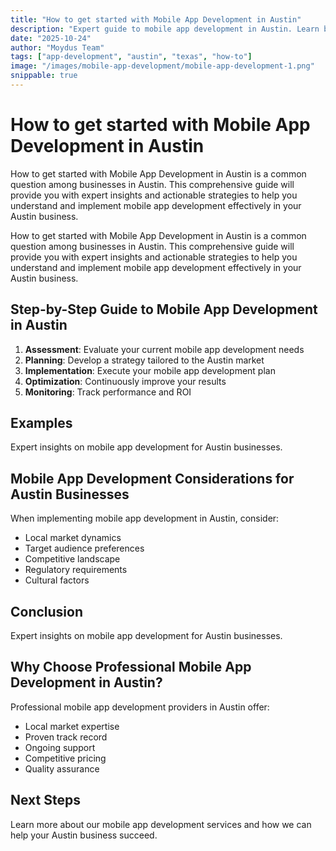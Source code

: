 ```yaml
---
title: "How to get started with Mobile App Development in Austin"
description: "Expert guide to mobile app development in Austin. Learn best practices, pricing, and strategies for Austin businesses."
date: "2025-10-24"
author: "Moydus Team"
tags: ["app-development", "austin", "texas", "how-to"]
image: "/images/mobile-app-development/mobile-app-development-1.png"
snippable: true
---
```


# How to get started with Mobile App Development in Austin

How to get started with Mobile App Development in Austin is a common question among businesses in Austin. This comprehensive guide will provide you with expert insights and actionable strategies to help you understand and implement mobile app development effectively in your Austin business.

How to get started with Mobile App Development in Austin is a common question among businesses in Austin. This comprehensive guide will provide you with expert insights and actionable strategies to help you understand and implement mobile app development effectively in your Austin business.

## Step-by-Step Guide to Mobile App Development in Austin

1. **Assessment**: Evaluate your current mobile app development needs
2. **Planning**: Develop a strategy tailored to the Austin market
3. **Implementation**: Execute your mobile app development plan
4. **Optimization**: Continuously improve your results
5. **Monitoring**: Track performance and ROI

## Examples

Expert insights on mobile app development for Austin businesses.

## Mobile App Development Considerations for Austin Businesses

When implementing mobile app development in Austin, consider:
- Local market dynamics
- Target audience preferences
- Competitive landscape
- Regulatory requirements
- Cultural factors

## Conclusion

Expert insights on mobile app development for Austin businesses.

## Why Choose Professional Mobile App Development in Austin?

Professional mobile app development providers in Austin offer:
- Local market expertise
- Proven track record
- Ongoing support
- Competitive pricing
- Quality assurance

## Next Steps

Learn more about our mobile app development services and how we can help your Austin business succeed.

<GeoCTA 
  city="Austin"
  service="Mobile App Development"
  ctaText="Get Started Today"
/>
